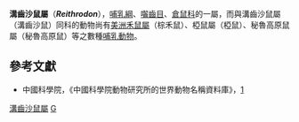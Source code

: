 {{Automatic taxobox
| taxon = Reithrodon
| image = Reithrodon Gervais.png
| image_caption = ''Reithrodon auritus''
| authority = Waterhouse, 1837
}}

'''溝齒沙鼠屬'''（'''''Reithrodon'''''），[[哺乳綱|哺乳綱]]、[[囓齒目|囓齒目]]、[[倉鼠科|倉鼠科]]的一屬，而與溝齒沙鼠屬（溝齒沙鼠）同科的動物尚有[[美洲禾鼠屬|美洲禾鼠屬]]（棕禾鼠）、椏鼠屬（椏鼠）、秘魯高原鼠屬（秘魯高原鼠）等之數種[[哺乳動物|哺乳動物]]。

==參考文獻==
*中國科學院，《中國科學院動物研究所的世界動物名稱資料庫》，[https://web.archive.org/web/20050718232917/http://vzd.brim.ac.cn/division/fauna/index.asp]
{{Taxonbar|from=Q910219}}

[[Category:溝齒沙鼠屬|]]
[[Category:仓鼠科|G]]